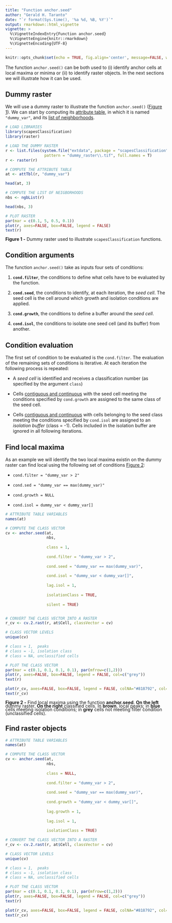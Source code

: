 ```yaml
---
title: "Function anchor.seed"
author: "Gerald H. Taranto"
date: "`r format(Sys.time(), '%a %d, %B, %Y')`"
output: rmarkdown::html_vignette
vignette: >
  %\VignetteIndexEntry{Function anchor.seed}
  %\VignetteEngine{knitr::rmarkdown}
  %\VignetteEncoding{UTF-8}
---
```


```r
knitr::opts_chunk$set(echo = TRUE, fig.align='center', message=FALSE, warning=FALSE, out.width = "100%")
```

The function `anchor.seed()` can be both used to (i) identify anchor cells at local maxima or minima or (ii) to identify raster objects. In the next sections we will illustrate how it can be used. 

## Dummy raster

We will use a dummy raster to illustrate the function `anchor.seed()` ([Figure 1](#figure1)). We can start by computing its [attribute table](scapesClassification_01_1_FormatInputs.html#attribute-table), in which it is named `"dummy_var"`, and its [list of neighborhoods](scapesClassification_01_1_FormatInputs.html#list-of-neighborhoods).

```r
# LOAD LIBRARIES
library(scapesClassification)
library(raster)

# LOAD THE DUMMY RASTER
r <- list.files(system.file("extdata", package = "scapesClassification"), 
                 pattern = "dummy_raster\\.tif", full.names = T)
r <- raster(r)
```

```r
# COMPUTE THE ATTRIBUTE TABLE
at <- attTbl(r, "dummy_var")

head(at, 3)

# COMPUTE THE LIST OF NEIGBORHOODS
nbs <- ngbList(r)

head(nbs, 3)
```

<a id="figure1"></a>

```r
# PLOT RASTER
par(mar = c(0.1, 5, 0.5, 0.1))
plot(r, axes=FALSE, box=FALSE, legend = FALSE)
text(r)
```

<div style="line-height: 0.8em; margin-bottom: 1.5em;"><span class="legend">**Figure 1 -** Dummy raster used to illustrate `scapesClassification` functions.</span></div>

## Condition arguments

The function `anchor.seed()` take as inputs four sets of conditions:

1. **`cond.filter`**, the conditions to define what cells have to be evaluated by the function. 

2. **`cond.seed`**, the conditions to identify, at each iteration, the _seed cell_. The seed cell is the cell around which growth and isolation conditions are applied.

3. **`cond.growth`**, the conditions to define a buffer around the _seed cell_.

4. **`cond.isol`**, the conditions to isolate one seed cell (and its buffer) from another. 


## Condition evaluation

The first set of condition to be evaluated is the `cond.filter`. The evaluation of the remaining sets of conditions is iterative. At each iteration the following process is repeated: 

* A _seed cell_ is identified and receives a classification number (as specified by the argument `class`)

* Cells [contiguous and continuous](scapesClassification_01_2_RuleEvaluation.html#focal-evaluation) with the seed cell meeting the conditions specified by `cond.growth` are assigned to the same class of the seed cell. 

* Cells [contiguous and continuous](scapesClassification_01_2_RuleEvaluation.html#focal-evaluation) with cells belonging to the seed class meeting the conditions specified by `cond.isol` are assigned to an _isolation buffer_ (class = -1). Cells included in the isolation buffer are ignored in all following iterations. 

## Find local maxima

As an example we will identify the two local maxima existin on the dummy raster can find local using the following set of conditions [Figure 2](#figure2): 

* `cond.filter = "dummy_var > 2"`

* `cond.sed = "dummy_var == max(dummy_var)"`

* `cond.growth = NULL`

* `cond.isol = dummy_var < dummy_var[]`

```r
# ATTRIBUTE TABLE VARIABLES
names(at)

# COMPUTE THE CLASS VECTOR
cv <- anchor.seed(at,
                  nbs,
                  
                  class = 1,
                  
                  cond.filter = "dummy_var > 2",
                  
                  cond.seed = "dummy_var == max(dummy_var)",
                  
                  cond.isol = "dummy_var < dummy_var[]",
                  
                  lag.isol = 1, 
                  
                  isolationClass = TRUE, 
                  
                  silent = TRUE)


# CONVERT THE CLASS VECTOR INTO A RASTER
r_cv <- cv.2.rast(r, at$Cell, classVector = cv)
```

<a id="figure2"></a>
```r
# CLASS VECTOR LEVELS
unique(cv)

# class = 1,  peaks
# class = -1, isolation class
# class = NA, unclassified cells

# PLOT THE CLASS VECTOR
par(mar = c(0.1, 0.1, 0.1, 0.1), par(mfrow=c(1,2)))
plot(r, axes=FALSE, box=FALSE, legend = FALSE, col=c("grey"))
text(r)

plot(r_cv, axes=FALSE, box=FALSE, legend = FALSE, colNA="#818792", col=c("#1088a0", "#cfad89"))
text(r_cv)
```

<div style="line-height: 0.8em; margin-bottom: 1.5em;"><span class="legend">**Figure 2 -** Find local maxima using the function **anchor.seed**. **On the left** dummy raster. **On the right** classified cells. In **brown**, local peaks; in **blue** cells meeting isolation conditions; in **grey** cells not meeting filter condition (unclassified cells).</span></div>

## Find raster objects

```r
# ATTRIBUTE TABLE VARIABLES
names(at)

# COMPUTE THE CLASS VECTOR
cv <- anchor.seed(at,
                  nbs,
                  
                  class = NULL,
                  
                  cond.filter = "dummy_var > 2",
                  
                  cond.seed = "dummy_var == max(dummy_var)",
                  
                  cond.growth = "dummy_var < dummy_var[]",
                  
                  lag.growth = 1,
                  
                  lag.isol = 1, 
                  
                  isolationClass = TRUE)

# CONVERT THE CLASS VECTOR INTO A RASTER
r_cv <- cv.2.rast(r, at$Cell, classVector = cv)
```

```r
# CLASS VECTOR LEVELS
unique(cv)

# class = 1,  peaks
# class = -1, isolation class
# class = NA, unclassified cells

# PLOT THE CLASS VECTOR
par(mar = c(0.1, 0.1, 0.1, 0.1), par(mfrow=c(1,2)))
plot(r, axes=FALSE, box=FALSE, legend = FALSE, col=c("grey"))
text(r)

plot(r_cv, axes=FALSE, box=FALSE, legend = FALSE, colNA="#818792", col=c("#1088a0", "#cfad89"))
text(r_cv)
```
